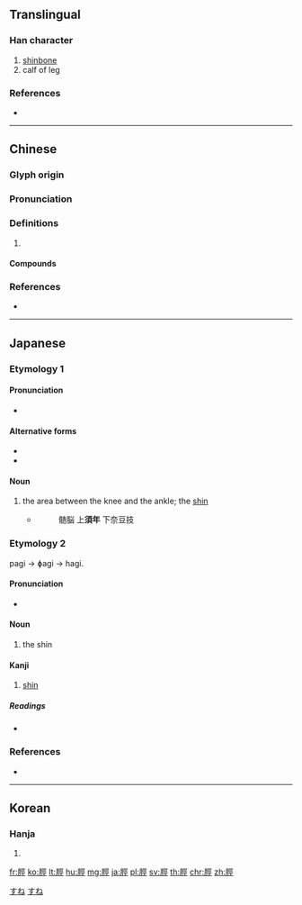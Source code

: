 {{character info/new}}
{{also|胫}}
==Translingual==

===Han character===
{{Han char|rn=130|rad=肉|as=07|sn=11|four=71211|canj=BMVM}}

# [[shinbone]]
# calf of leg

===References===
* {{Han ref|kx=0983.020|dkj=29504|dj=1435.240|hdz=32077.090|uh=811B|ud=33051|bh=D748|bd=55112}}

----

==Chinese==
{{zh-forms|s=胫}}

===Glyph origin===
{{Han etym}}

===Pronunciation===
{{zh-pron
|m=jìng
|c=ging3,hing5
|mc=y
|oc=y
|cat=
}}

===Definitions===
{{zh-hanzi}}

# {{rfdef|zh}}

====Compounds====
{{zh-der|不脛而走|無脛而行|脛脛|脛衣|脛骨|腳脛|蝨脛蟣肝}}

===References===
* {{R:yue:Hanzi}}

----

==Japanese==

===Etymology 1===

====Pronunciation====
* {{IPA|[sune]|lang=ja}}

====Alternative forms====
* {{l|ja|臑}}
* {{l|ja|髄}}

====Noun====
{{ja-noun|すね}}

# the area between the knee and the ankle; the [[shin]]
#* {{RQ:Shin'yaku Kegonkyō Ongi Shiki|68}}
#*: 髄脳 上'''須年''' 下奈豆技

===Etymology 2===
pagi → ɸagi → hagi.

====Pronunciation====
* {{IPA|[haɡi]|lang=ja}}

====Noun====
{{ja-noun|はぎ}}

# the shin

====Kanji====
{{ja-kanji|grade=|rs=肉07}}

# [[shin]]

=====Readings=====
* {{ja-readings|on=[[けい]] (kei)|kun=[[すね]] (sune), [[はぎ]] (hagi)|nanori=}}

===References===
* {{Shin'yaku Kegonkyō Ongi Shiki}}

[[Category:Japanese basic words|すね]]
[[Category:ja:Anatomy|すね]]

----

==Korean==

===Hanja===
{{ko-hanja|hangeul=경|eumhun=|rv=gyeong|mr=kyŏng|y=kyeng}}

# {{defn|lang=ko|sort=肉07}}

[[fr:脛]]
[[ko:脛]]
[[lt:脛]]
[[hu:脛]]
[[mg:脛]]
[[ja:脛]]
[[pl:脛]]
[[sv:脛]]
[[th:脛]]
[[chr:脛]]
[[zh:脛]]